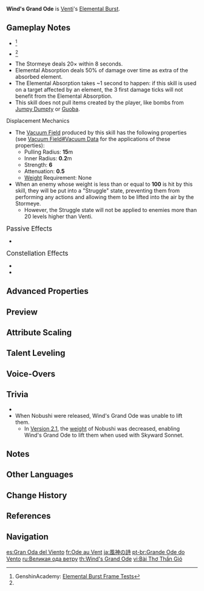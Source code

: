 {{Talent Infobox
|image         = Talent Wind's Grand Ode.png
|character     = Venti
|type          = Elemental Burst
|info          = Fires off an arrow made of countless coalesced winds, creating a huge [[Vacuum Field|Stormeye]] that sucks in opponents and deals continuous {{Color|Anemo DMG}}.<br /><br />'''[[Elemental Absorption]]'''<br />If the Stormeye comes into contact with {{Hydro}}/<wbr>{{Pyro}}/<wbr>{{Cryo}}/<wbr>{{Electro}}, it will deal additional {{Color|Black|elemental DMG}} of that type.<br />Elemental Absorption may only occur once per use.
|utility1      = Elemental Absorption
|utility2      = Vacuum Field
|utility3      = AoE
|utility4      = Effects Retained Character Fallen
|energyCost    = 60
|CD            = 15s
|duration      = 8s
|attr1         = DoT
|value1        = 37.6-80%
|attr2         = Additional Elemental DMG
|value2        = 18.8-40%
|scale_att1    = ATK
}}
{{Description|Many hymns written in praise of the Anemo Archon have been lost to time. This one sings of his mastery over the wind.}}
'''Wind's Grand Ode''' is [[Venti]]'s [[Elemental Burst]].

==Gameplay Notes==
* {{TalentNote|energy frame|90}}<ref name="Genshin Academy burst info sheet">GenshinAcademy: [https://docs.google.com/spreadsheets/d/1iLUT8Tafwih3RZbNlA59w6-x5NQdgPvsMc86b7W92DQ/edit#gid=0 Elemental Burst Frame Tests]</ref>
* {{TalentNote|cooldown frame|83}}<ref name="Genshin Academy burst info sheet" />
* The Stormeye deals 20× {{Color|Anemo DMG}} within 8 seconds.
* Elemental Absorption deals 50% of damage over time as extra {{Color|Black|Elemental DMG}} of the absorbed element.
* The Elemental Absorption takes ~1 second to happen: if this skill is used on a target affected by an element, the 3 first damage ticks will not benefit from the Elemental Absorption.
* This skill does not pull items created by the player, like bombs from [[Jumpy Dumpty]] or [[Guoba]].

;Displacement Mechanics
* The [[Vacuum Field]] produced by this skill has the following properties (see [[Vacuum Field#Vacuum Data]] for the applications of these properties):
** Pulling Radius: '''15'''m
** Inner Radius: '''0.2'''m
** Strength: '''6'''
** Attenuation: '''0.5'''
** [[Weight]] Requirement: None
* When an enemy whose weight is less than or equal to '''100''' is hit by this skill, they will be put into a "Struggle" state, preventing them from performing any actions and allowing them to be lifted into the air by the Stormeye.
** However, the Struggle state will not be applied to enemies more than 20 levels higher than Venti.

;<big>Passive Effects</big>
* {{TalentNote|character=Venti|talent=Wind's Grand Ode|ascension|2|Stormeye}}

;<big>Constellation Effects</big>
* {{TalentNote|constellation|3|Ode to Thousand Winds}}
* {{TalentNote|constellation|6|Storm of Defiance}}

==Advanced Properties==
{{Advanced Properties
|title   = DoT
|gu      = 1U
|icdtag  = Elemental Burst Anemo
|icdtype = 1s/3 Hits
|poise   = 4
|impulse = 2

|title2   = Absorbed Cryo
|gu2      = 1U
|icdtag2  = Elemental Burst Cryo
|icdtype2 = 1s/3 Hits
|poise2   = 0
|impulse2 = 0

|title3   = Absorbed Electro
|gu3      = 1U
|icdtag3  = Elemental Burst Electro
|icdtype3 = 1s/3 Hits
|poise3   = 0
|impulse3 = 0

|title4   = Absorbed Hydro
|gu4      = 1U
|icdtag4  = Elemental Burst Hydro
|icdtype4 = 1s/3 Hits
|poise4   = 0
|impulse4 = 0

|title5   = Absorbed Pyro
|gu5      = 1U
|icdtag5  = Elemental Burst Pyro
|icdtype5 = 1s/3 Hits
|poise5   = 0
|impulse5 = 0
}}

==Preview==
{{Preview
|file    = Wind's Grand Ode Preview
}}

==Attribute Scaling==
{{Talent Scaling
|talentType=Elemental Burst
|levels=14
|order=dot,additionalelementaldmg,duration,cd,energycost
|titles=DoT (%),Additional Elemental DMG (%),Duration,CD,Energy Cost
|dot_1=37.6
|dot_2=40.42
|dot_3=43.24
|dot_4=47
|dot_5=49.82
|dot_6=52.64
|dot_7=56.4
|dot_8=60.16
|dot_9=63.92
|dot_10=67.68
|dot_11=71.44
|dot_12=75.2
|dot_13=79.9
|dot_14=84.6
|additionalelementaldmg_1=18.8
|additionalelementaldmg_2=20.21
|additionalelementaldmg_3=21.62
|additionalelementaldmg_4=23.5
|additionalelementaldmg_5=24.91
|additionalelementaldmg_6=26.32
|additionalelementaldmg_7=28.2
|additionalelementaldmg_8=30.08
|additionalelementaldmg_9=31.96
|additionalelementaldmg_10=33.84
|additionalelementaldmg_11=35.72
|additionalelementaldmg_12=37.6
|additionalelementaldmg_13=39.95
|additionalelementaldmg_14=42.3
|duration=8s
|cd=15s
|energycost=60
}}

==Talent Leveling==
{{Talent Upgrade|Venti}}

==Voice-Overs==
{{Talent VO}}

==Trivia==
* {{Transclude|Breezy Ode|Glowing Ornaments|section=1}}
* When Nobushi were released, Wind's Grand Ode was unable to lift them.
** In [[Version 2.1]], the [[weight]] of Nobushi was decreased, enabling Wind's Grand Ode to lift them when used with Skyward Sonnet.

==Notes==
{{Reflist|note=1}}

==Other Languages==
{{Other Languages
|en      = Wind's Grand Ode
|zhs     = 风神之诗
|zhs_rm  = Fēngshén zhī Shī
|zht     = 風神之詩
|zht_rm  = Fēngshén zhī Shī
|zh_tl   = Ode of the Anemo Archon
|ja      = 風神の詩
|ja_rm   = Fuujin no Uta<ref>YouTube: [https://youtu.be/cRL6LdEXUqo {{Ja|チュートリアル動画 　ウェンティ「高天の歌」（ナレーション 津田健次郎}}ver.{{Ja|）}}]</ref>
|ja_tl   = Poem of the Wind God
|ko      = 바람신의 시
|ko_rm   = Baramsin-ui Si
|ko_tl   = Poem of the Wind God
|es      = Gran Oda del Viento
|es_tl   = Great Ode of the Wind
|fr      = Ode au Vent
|fr_tl   = Ode to the Wind
|ru      = Великая ода ветру
|ru_tl   = Wind's Grand Ode
|th      = Wind's Grand Ode
|vi      = Bài Thơ Thần Gió
|vi_tl   = Poem of the Wind God
|de      = Ode vom Anemo-Archon
|de_tl   = Ode of the Anemo Archon
|id      = Wind's Grand Ode
|pt      = Grande Ode do Vento
|pt_tl   = Wind's Grand Ode
|tr      = Rüzgarın Büyük Kasidesi
|tr_tl   = 
|it      = Ode all'Archon di Anemo
|it_tl   = 
}}

==Change History==
{{Change History|1.0}}

==References==
{{Reflist}}

==Navigation==
{{Talent Navbox|Venti}}

[[es:Gran Oda del Viento]]
[[fr:Ode au Vent]]
[[ja:風神の詩]]
[[pt-br:Grande Ode do Vento]]
[[ru:Великая ода ветру]]
[[th:Wind's Grand Ode]]
[[vi:Bài Thơ Thần Gió]]
